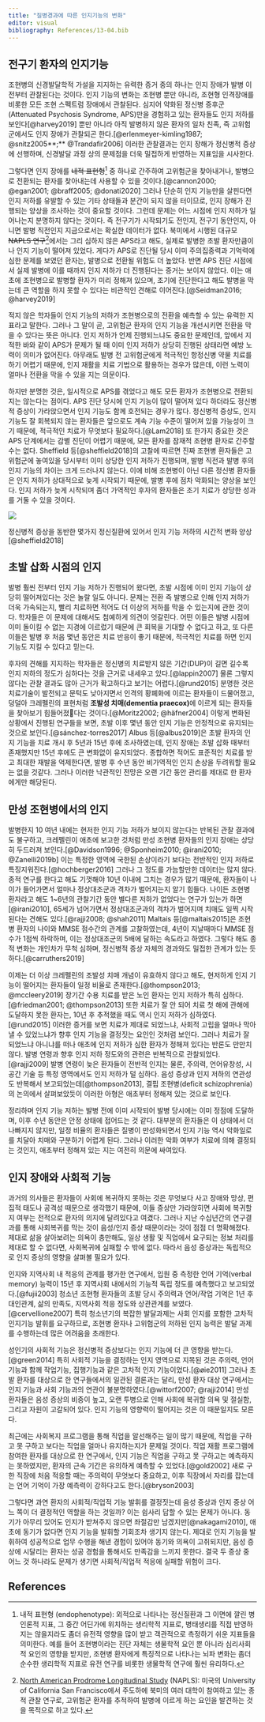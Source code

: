```yaml
---
title: "질병경과에 따른 인지기능의 변화"
editor: visual
bibliography: References/13-04.bib
---
```


## 전구기 환자의 인지기능

조현병의 신경발달학적 가설을 지지하는 유력한 증거 중의 하나는 인지 장애가 발병 이전부터 관찰된다는 것이다. 인지 기능의 변화는 조현병 뿐만 아니라, 조현형 인격장애를 비롯한 모든 조현 스펙트럼 장애에서 관찰된다. 심지어 약화된 정신병 증후군(Attenuated Psychosis Syndrome, APS)만을 경험하고 있는 환자들도 인지 저하를 보인다[@harvey2019] 뿐만 아니라 아직 발병하지 않은 환자의 일차 친족, 즉 고위험군에서도 인지 장애가 관찰되곤 한다.[@erlenmeyer-kimling1987; @snitz2005**;** @Trandafir2006] 이러한 관찰결과는 인지 장해가 정신병적 증상에 선행하며, 신경발달 과정 상의 문제점을 더욱 밀접하게 반영하는 지표임을 시사한다.

그렇다면 인지 장애를 <s>내적 표현형</s>[^13-04-1] 중 하나로 간주하여 고위험군을 찾아내거나, 발병으로 전환되는 환자를 찾아내는데 사용할 수 있을 것이다.[@cannon2000; @egan2001; @braff2005; @donati2020] 그러나 단순히 인지 기능만을 살핀다면 인지 저하를 유발할 수 있는 기타 상태들과 분간이 되지 않을 터이므로, 인지 장해가 진행되는 양상을 조사하는 것이 중요할 것이다. 그런데 문제는 어느 시점에 인지 저하가 일어나는지 분명하지 않다는 것이다. 즉 전구기가 시작되기도 전인지, 전구기 동안인지, 아니면 발병 직전인지 지금으로서는 확실한 데이터가 없다. 북미에서 시행된 대규모 <s>NAPLS 연구</s>[^13-04-2]에서는 그리 심하지 않은 APS라고 해도, 실제로 발병한 초발 환자만큼이나 인지 기능이 떨어져 있었다. 게다가 APS로 진단될 당시 이미 주의집중력과 기억력에 심한 문제를 보였던 환자는, 발병으로 전환될 위험도 더 높았다. 반면 APS 진단 시점에서 실제 발병에 이를 때까지 인지 저하가 더 진행된다는 증거는 보이지 않았다. 이는 애초에 조현병으로 발병할 환자가 미리 정해져 있으며, 조기에 진단한다고 해도 발병을 막는데 큰 역할을 하지 못할 수 있다는 비관적인 견해로 이어진다.[@Seidman2016; @harvey2019]

[^13-04-1]: 내적 표현형 (endophenotype): 외적으로 나타나는 정신질환과 그 이면에 깔린 병인론적 지표, 그 중간 어딘가에 위치하는 생리학적 지표로, 병태생리를 직접 반영하지는 않을지라도 좀더 유전적 영향을 많이 받고 객관적으로 측정하기 쉬운 지표들을 의미한다. 예를 들어 조현병이라는 진단 자체는 생물학적 요인 뿐 아니라 심리사회적 요인의 영향을 받지만, 조현병 환자에게 특징적으로 나타나는 뇌파 변화는 좀더 순수한 생리학적 지표로 유전 연구를 비롯한 생물학적 연구에 훨씬 유리하다.

[^13-04-2]: [North American Prodrome Longitudinal Study](https://napls.ucsf.edu/) (NAPLS): 미국의 University of California San Francisco에서 주도하에 북미의 여러 대학이 참여하고 있는 종적 관찰 연구로, 고위험군 환자를 추적하여 발병에 이르게 하는 요인을 발견하는 것을 목적으로 하고 있다.

적지 않은 학자들이 인지 기능의 저하가 조현병으로의 전환을 예측할 수 있는 유력한 지표라고 말한다. 그러나 그 말이 곧, 고위험군 환자의 인지 기능을 개선시키면 전환을 막을 수 있다는 뜻은 아니다. 인지 저하가 언제 진행되느냐도 중요한 문제인데, 앞에서 지적한 바와 같이 APS가 문제가 될 때 이미 인지 저하가 상당히 진행된 상태라면 예방 노력이 의미가 없어진다. 아무래도 발병 전 고위험군에게 적극적인 항정신병 약물 치료를 하기 어렵기 때문에, 인지 재활을 치료 기법으로 활용하는 경우가 많은데, 이런 노력이 얼마나 전환을 막을 수 있을 지는 의문이다.

하지만 분명한 것은, 일시적으로 APS를 겪었다고 해도 모든 환자가 조현병으로 전환되지는 않는다는 점이다. APS 진단 당시에 인지 기능이 많이 떨어져 있다 하더라도 정신병적 증상이 가라앉으면서 인지 기능도 함께 호전되는 경우가 많다. 정신병적 증상도, 인지 기능도 잘 회복되지 않는 환자들은 앞으로도 계속 기능 수준이 떨어져 있을 가능성이 크기 때문에, 적극적인 치료가 무엇보다 필요하다.[@Lam2018] 또 한가지 중요한 것은 APS 단계에서는 감별 진단이 어렵기 때문에, 모든 환자를 잠재적 조현병 환자로 간주할 수는 없다. Sheffield 등[@sheffield2018]의 고찰에 따르면 진짜 조현병 환자들은 고위험군에 놓여있을 당시부터 이미 상당한 인지 저하가 진행되며, 발병 직전과 발병 후의 인지 기능의 차이는 크게 드러나지 않는다. 이에 비해 조현병이 아닌 다른 정신병 환자들은 인지 저하가 상대적으로 늦게 시작되기 때문에, 발병 후에 점차 악화되는 양상을 보인다. 인지 저하가 늦게 시작되며 좀더 가역적인 후자의 환자들은 조기 치료가 상당한 성과를 거둘 수 있을 것이다.

![](images/paste-E9ED8DE2.png)

정신병적 증상을 동반한 몇가지 정신질환에 있어서 인지 기능 저하의 시간적 변화 양상 [@sheffield2018]

## 초발 삽화 시점의 인지

발병 훨씬 전부터 인지 기능 저하가 진행되어 왔다면, 초발 시점에 이미 인지 기능이 상당히 떨어져있다는 것은 놀랄 일도 아니다. 문제는 전환 즉 발병으로 인해 인지 저하가 더욱 가속되는지, 빨리 치료하면 적어도 더 이상의 저하를 막을 수 있는지에 관한 것이다. 학자들은 이 문제에 대해서도 첨예하게 의견이 엇갈린다. 어떤 이들은 발병 시점에 이미 돌이킬 수 없는 지경에 이르렀기 때문에 큰 회복을 기대할 수 없다고 하고, 또 다른 이들은 발병 후 처음 몇년 동안은 치료 반응이 좋기 때문에, 적극적인 치료를 하면 인지 기능도 지킬 수 있다고 믿는다.

후자의 견해를 지지하는 학자들은 정신병의 치료받지 않은 기간(DUP)이 길면 길수록 인지 저하의 정도가 심하다는 것을 근거로 내세우고 있다.[@lappin2007] 물론 그렇지 않다는 관찰 결과도 많아 근거가 확고하다고 보기는 어렵다.[@rund2015] 분명한 것은 치료기술이 발전되고 문턱도 낮아지면서 인격의 황폐화에 이르는 환자들이 드물어졌고, 덩덜아 크레펠린의 표현처럼 **조발성 치매(dementia praecox)**에 이르게 되는 환자들을 찾아보기 힘들어졌다는 것이다.[@Moritz2002; @häfner2004] 이렇게 변화된 상황에서 진행된 연구들을 보면, 초발 이후 몇년 동안 인지 기능은 안정적으로 유지되는 것으로 보인다.[@sánchez-torres2017] Albus 등[@albus2019]은 초발 환자의 인지 기능을 치료 개시 후 5년과 15년 후에 조사하였는데, 인지 장애는 초발 삽화 때부터 존재했지만 15년 후에도 큰 변화없이 유지되었다. 종합하면 적어도 표준적인 치료를 받고 최대한 재발을 억제한다면, 발병 후 수년 동안 비가역적인 인지 손상을 두려워할 필요는 없을 것같다. 그러나 이러한 낙관적인 전망은 오랜 기간 동안 관리를 제대로 한 환자에게만 해당된다.

## 만성 조현병에서의 인지

발병한지 10 여년 내에는 현저한 인지 기능 저하가 보이지 않는다는 반복된 관찰 결과에도 불구하고, 크레펠린이 애초에 보고한 것처럼 만성 조현병 환자들의 인지 장애는 상당히 두드러져 보인다.[@Davidson1996; @Sponheim2010; @irani2010; @Zanelli2019b] 이는 특정한 영역에 국한된 손상이라기 보다는 전반적인 인지 저하로 특징지워진다.[@hochberger2016] 그러나 그 정도를 가늠할만한 데이터는 많지 않다. 종적 연구를 한다고 해도 기껏해야 10년 이내에 그치는 경우가 많기 때문에, 환자들이 나이가 들어가면서 얼마나 정상대조군과 격차가 벌어지는지 알기 힘들다. 나이든 조현병 환자라고 해도 1\~6년의 관찰기간 동안 별다른 저하가 없었다는 연구가 있는가 하면[@irani2010], 65세가 넘어가면서 정상대조군과의 격차가 벌어지며 치매도 일찍 시작된다는 견해도 있다.[@rajji2008; @shah2011] Maltais 등[@maltais2015]은 조현병 환자의 나이와 MMSE 점수간의 관계를 고찰하였는데, 4년이 지날때마다 MMSE 점수가 1점씩 하락하며, 이는 정상대조군의 5배에 달하는 속도라고 하였다. 그렇다 해도 종적 변화는 개인차가 무척 심하며, 정신병적 증상 자체의 경과와도 밀접한 관계가 있는 듯 하다.[@carruthers2019]

이제는 더 이상 크레펠린의 조발성 치매 개념이 유효하지 않다고 해도, 현저하게 인지 기능이 떨어지는 환자들이 일정 비율로 존재한다.[@thompson2013; @mccleery2019] 장기간 수용 치료를 받은 노인 환자는 인지 저하가 특히 심하다.[@friedman2001; @thompson2013] 또한 치료가 잘 안 되어 치료 첫 해에 관해에 도달하지 못한 환자는, 10년 후 추적했을 때도 역시 인지 저하가 심하였다.[@rund2015] 이러한 증거를 보면 치료가 제대로 되었느냐, 사회적 고립을 얼마나 막아낼 수 있었느냐가 향후 인지 기능을 결정짓는 요인인 것처럼 보인다. 그러나 치료가 잘 되었느냐 아니냐를 떠나 애초에 인지 저하가 심한 환자가 정해져 있다는 반론도 만만치 않다. 발병 연령과 향후 인지 저하 정도와의 관련은 반복적으로 관찰되었다.[@rajji2009] 발병 연령이 늦은 환자들이 전반적 인지는 물론, 주의력, 언어유창성, 시공간 기술 등 특정 영역에서도 인지 저하가 덜 심하다. 음성 증상과 인지 저하의 연관성도 반복해서 보고되었는데[@thompson2013], 결핍 조현병(deficit schizophrenia)의 논의에서 살펴보았듯이 이러한 아형은 애초부터 정해져 있는 것으로 보인다.

정리하며 인지 기능 저하는 발병 전에 이미 시작되어 발병 당시에는 이미 정점에 도달하며, 이후 수년 동안은 안정 상태에 접어드는 것 같다. 대부분의 환자들은 이 상태에서 더 나빠지지 않지만, 일정 비율의 환자들은 질병이 만성화되면서 인지 기능 역시 악화일로를 치달아 치매와 구분하기 어렵게 된다. 그러나 이러한 악화 여부가 치료에 의해 결정되는 것인지, 애초부터 정해져 있는 지는 여전히 의문에 싸여있다.

## 인지 장애와 사회적 기능

과거의 의사들은 환자들이 사회에 복귀하지 못하는 것은 무엇보다 사고 장애와 망상, 편집적 태도나 공격성 때문으로 생각했기 때문에, 이들 증상만 가라앉히면 사회에 복귀할지 여부는 전적으로 환자의 의지에 달려있다고 여겼다. 그러나 지난 수십년간의 연구결과를 통해 사회복귀를 막는 것이 음성/인지 증상 때문이라는 것이 점점 더 명확해졌다. 제대로 삶을 살아보려는 의욕이 충만해도, 일상 생활 및 직업에서 요구되는 정보 처리를 제대로 할 수 없다면, 사회복귀에 실패할 수 밖에 없다. 따라서 음성 증상과는 독립적으로 인지 증상의 영향을 살펴볼 필요가 있다.

인지와 지역사회 내 적응의 관계를 평가한 연구에서, 입원 중 측정한 언어 기억(verbal memory) 능력이 15년 후 지역사회 내에서의 기능적 독립 정도를 예측했다고 보고되었다.[@fujii2003] 청소년 조현형 환자들의 초발 당시 주의력과 언어/작업 기억은 1년 후 대인관계, 삶의 만족도, 지역사회 적응 정도와 상관관계를 보였다.[@cervellione2007] 특히 청소년기의 복잡한 발달과제는 사회 인지를 포함한 고차적 인지기능 발휘를 요구하므로, 조현병 환자나 고위험군의 저하된 인지 능력은 발달 과제를 수행하는데 많은 어려움을 초래한다.

성인기의 사회적 기능은 정신병적 증상보다는 인지 기능에 더 큰 영향을 받는다.[@green2014] 특히 사회적 기능을 결정하는 인지 영역으로 지목된 것은 주의력, 언어기능과 함께 작업기능, 집행기능과 같은 고차적 인지 기능이었다.[@øie2011] 그러나 초발 환자를 대상으로 한 연구들에서의 일관된 결론과는 달리, 만성 환자 대상 연구에서는 인지 기능과 사회 기능과의 연관이 불분명하였다.[@wittorf2007; @rajji2014] 만성 환자들은 음성 증상의 비중이 높고, 오랜 투병으로 인해 사회에 복귀할 의욕 및 절실함, 그리고 자원이 고갈되어 있다. 인지 기능의 영향력이 떨어지는 것은 이 때문일지도 모른다.

최근에는 사회복지 프로그램을 통해 직업을 알선해주는 일이 많기 때문에, 직업을 구하고 못 구하고 보다는 직업을 얼마나 유지하는지가 문제일 것이다. 직업 재활 프로그램에 참여한 환자를 대상으로 한 연구에서, 인지 기능은 직업을 구하고 못 구하고는 예측하지는 못하였지만, 환자의 근속 기간은 유의하게 예측할 수 있었다.[@gold2002] 새로 구한 직장에 처음 적응할 때는 주의력이 무엇보다 중요하고, 이후 직장에서 자리를 잡는데는 언어 기억이 가장 예측력이 강하다고도 한다.[@bryson2003]

그렇다면 과연 환자의 사회적/직업적 기능 발휘를 결정짓는데 음성 증상과 인지 증상 어느 쪽이 더 결정적인 역할을 하는 것일까? 이는 쉽사리 답할 수 있는 문제가 아니다. 동기가 아무리 있어도 인지가 받쳐주지 않으면 좌절감만 남겠지만[@nakagami2010], 애초에 동기가 없다면 인지 기능을 발휘할 기회조차 생기지 않는다. 제대로 인지 기능을 발휘하여 성공적으로 업무 수행을 해낸 경험이 있어야 동기와 의욕이 고취되지만, 음성 증상에 시달리는 환자는 성공 경험을 통해서도 만족감을 느끼지 못한다. 결국 두 증상 중 어느 것 하나라도 문제가 생기면 사회적/직업적 적응에 실패할 위험이 크다.

## References {.unnumbered}
